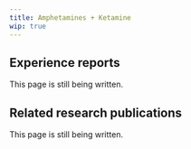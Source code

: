 ---
title: Amphetamines + Ketamine
wip: true
---

## Experience reports

This page is still being written.

## Related research publications

This page is still being written.

